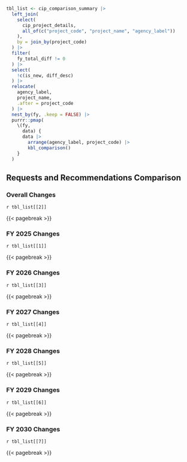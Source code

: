 ```r
tbl_list <- cip_comparison_summary |>
  left_join(
    select(
      cip_project_details,
      all_of(c("project_code", "project_name", "agency_label"))
    ),
    by = join_by(project_code)
  ) |>
  filter(
    fy_total_diff != 0
  ) |>
  select(
    !c(is_new, diff_desc)
  ) |>
  relocate(
    agency_label,
    project_name,
    .after = project_code
  ) |>
  nest_by(fy, .keep = FALSE) |>
  purrr::pmap(
    \(fy,
      data) {
      data |>
        arrange(agency_label, project_code) |>
        kbl_comparison()
    }
  )
```

\blandscape

## Requests and Recommendations Comparison

::: {width=90%}

### Overall Changes

`r tbl_list[[2]]`

{{< pagebreak >}}

### FY 2025 Changes

`r tbl_list[[1]]`

{{< pagebreak >}}

### FY 2026 Changes

`r tbl_list[[3]]`

{{< pagebreak >}}

### FY 2027 Changes

`r tbl_list[[4]]`

{{< pagebreak >}}

### FY 2028 Changes

`r tbl_list[[5]]`

{{< pagebreak >}}

### FY 2029 Changes

`r tbl_list[[6]]`

{{< pagebreak >}}

### FY 2030 Changes

`r tbl_list[[7]]`

:::

\elandscape

{{< pagebreak >}}

